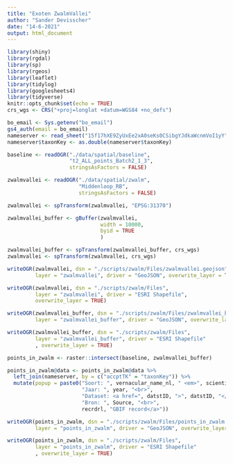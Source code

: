 ```yaml
---
title: "Exoten ZwalmVallei"
author: "Sander Devisscher"
date: "14-6-2021"
output: html_document
---
```


```r
library(shiny)
library(rgdal)
library(sp)
library(rgeos)
library(leaflet)
library(tidylog)
library(googlesheets4)
library(tidyverse)
knitr::opts_chunk$set(echo = TRUE)
crs_wgs <- CRS("+proj=longlat +datum=WGS84 +no_defs")
```

```r
bo_email <- Sys.getenv("bo_email")
gs4_auth(email = bo_email)
nameserver <- read_sheet("15f17hXE9ZyUxEe2xA0seKs0CSibgYJdkaWcnmVoI1yY")
nameserver$taxonKey <- as.double(nameserver$taxonKey)
```

```r
baseline <- readOGR("./data/spatial/baseline", 
                    "t2_ALL_points_Batch2_1_3", 
                    stringsAsFactors = FALSE)

zwalmvallei <- readOGR("./data/spatial/zwalm", 
                       "Middenloop_RB", 
                       stringsAsFactors = FALSE)

zwalmvallei <- spTransform(zwalmvallei, "EPSG:31370")

zwalmvallei_buffer <- gBuffer(zwalmvallei,
                              width = 10000,
                              byid = TRUE
                              )

zwalmvallei_buffer <- spTransform(zwalmvallei_buffer, crs_wgs)
zwalmvallei <- spTransform(zwalmvallei, crs_wgs)

writeOGR(zwalmvallei, dsn = "./scripts/zwalm/Files/zwalmvallei.geojson", 
         layer = "zwalmvallei", driver = "GeoJSON", overwrite_layer = TRUE)

writeOGR(zwalmvallei, dsn = "./scripts/zwalm/Files", 
         layer = "zwalmvallei", driver = "ESRI Shapefile", 
         overwrite_layer = TRUE)

writeOGR(zwalmvallei_buffer, dsn = "./scripts/zwalm/Files/zwalmvallei_buffer.geojson", 
         layer = "zwalmvallei_buffer", driver = "GeoJSON", overwrite_layer = TRUE)

writeOGR(zwalmvallei_buffer, dsn = "./scripts/zwalm/Files", 
         layer = "zwalmvallei_buffer", driver = "ESRI Shapefile"
         , overwrite_layer = TRUE)
```

```r
points_in_zwalm <- raster::intersect(baseline, zwalmvallei_buffer)

points_in_zwalm@data <- points_in_zwalm@data %>% 
  left_join(nameserver, by = c("accptTK" = "taxonKey")) %>% 
  mutate(popup = paste0("Soort: ", vernacular_name_nl, " <em>", scientific_name ,"</em><br>",
                        "Jaar: ", year, "<br>",
                        "Dataset: <a href=", datstID, ">", datstID, "</a><br>",
                        "Bron: ", Source, "<br>",
                        recrdrl, "GBIF record</a>"))

writeOGR(points_in_zwalm, dsn = "./scripts/zwalm/Files/points_in_zwalm.geojson", 
         layer = "points_in_zwalm", driver = "GeoJSON", overwrite_layer = TRUE)

writeOGR(points_in_zwalm, dsn = "./scripts/zwalm/Files", 
         layer = "points_in_zwalm", driver = "ESRI Shapefile"
         , overwrite_layer = TRUE)

```

